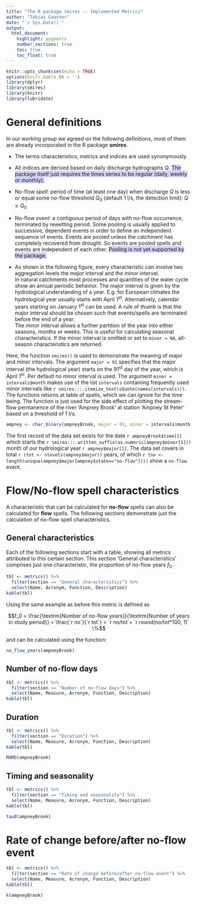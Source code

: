 ```yaml
---
title: "The R package smires -- Implemented Metrics"
author: "Tobias Gauster"
date: "`r Sys.Date()`"
output: 
  html_document:
    highlight: pygments
    number_sections: true
    toc: true
    toc_float: true
---
```



```r
knitr::opts_chunk$set(echo = TRUE)
options(knitr.kable.NA = '')
library(dplyr)
library(smires)
library(knitr)
library(lubridate)
```

# General definitions	

In our working group we agreed on the following definitions, most of them are already incorporated in the R package **smires**. 

* The terms characteristics, metrics and indices are used synonymously. 

* All indices are derived based on daily discharge hydrographs $Q$.  <span style="background-color: #D0D0FF;">The package itself just requires the times series to be regular (daily, weekly or monthly). </span>

* No-flow *spell*:  period of time (at least one day) when discharge $Q$ is less or equal some no-flow threshold $Q_0$ (default 1 l/s, the detection limit): $Q ≤ Q_0$  

* No-flow *event*: a contiguous period of days with no-flow occurrence, terminated by rewetting period. Some pooling is usually applied to successive, dependent events in order to define an independent sequence of events. Events are pooled unless the catchment has completely recovered from drought. So events are pooled spells and events are independent of each other. <span style="background-color: #D0D0FF;">Pooling is not yet supported by the package. </span>

* As shown in the following figure, every characteristic can involve two aggregation levels the  *major* interval and the *minor* interval.  
In natural catchments most processes and quantities of the water cycle show an annual periodic behavior. The major interval is given by the hydrological understanding of a year. E.g. for European climates the hydrological year usually starts with April 1^st^. Alternatively, calendar years starting on January 1^st^  can be used. A rule of thumb is that the major interval should be chosen such that events/spells are terminated before the end of a year.  
The minor interval allows a further partition of the year into either seasons, months or weeks. This is useful for calculating seasonal characteristics. If the minor interval is omitted or set to `minor = NA`, all-season characteristics are returned. 


Here, the function `smires()` is used to demonstrate the meaning of major and minor intervals. The argument `major = 91` specifies that the major interval (the hydrological year) starts on the 91^st^ day of the year, which is April 1^st^. Per default no minor interval is used. The argument  `minor = intervals$month` makes use of the list `intervals` containing frequently used minor intervals like `r smires:::.itemize_text(sQuote(names(intervals)))`. The functions returns at table of spells, which we can ignore for the time being. The function is just used for the side effect of plotting the stream-flow permanence of the river 'Ampney Brook' at station 'Ampney St Peter' based on a threshold of 1 l/s.
```r
ampney <- char_binary(ampneyBrook, major = 91, minor = intervals$month, rule = "onset", plot = TRUE)
```


The first record of the data set exists for the date `r ampneyBrook$time[1]` which starts the `r smires:::.written_suffix(as.numeric(ampney$minor[1]))` month of our hydrological year `r ampney$major[1]`. The data set covers in total `r (tot <- nlevels(ampney$major))` years, of which  `r (no <-  length(unique(ampney$major[ampney$state=="no-flow"])))` show a ``no-flow`` event. 


# Flow/No-flow spell characteristics

A characteristic  that can be calculated for **no-flow** spells can also be calculated for **flow** spells. The following sections demonstrate just the calculation of no-flow spell characteristics. 


##  General characteristics
Each of the following sections start with a table, showing all metrics attributed to this certain section. This section 'General characteristics' comprises just one characteristic, the proportion of no-flow years  $f_0$ .
```r
tbl <- metrics() %>% 
  filter(section == "General characteristics") %>%
  select(Name, Acronym, Function, Description)
kable(tbl)
```

Using the same example as before this metric is defined as 

$$f_0 = \frac{\textrm{Number of no-flow years}}{\textrm{Number of years in study period}} = \frac{`r no`}{`r tot`} = `r no/tot`= `r round(no/tot*100, 1)` \%$$

and can be calculated using the function:


```r
no_flow_years(ampneyBrook)
```



##  Number of no-flow days
```r
tbl <- metrics() %>% 
  filter(section == "Number of no-flow days") %>%
  select(Name, Measure, Acronym, Function, Description)
kable(tbl)
```


## Duration
```r
tbl <- metrics() %>% 
  filter(section == "Duration") %>%
  select(Name, Measure, Acronym, Function, Description)
kable(tbl)
```


```r
MAMD(ampneyBrook)
```


## Timing and seasonality
```r
tbl <- metrics() %>% 
  filter(section == "Timing and seasonality") %>%
  select(Name, Measure, Acronym, Function, Description)
kable(tbl)
```


```r
tau0(ampneyBrook)
```



# Rate of change before/after no-flow event
```r
tbl <- metrics() %>% 
  filter(section == "Rate of change before/after no-flow event") %>%
  select(Name, Measure, Acronym, Function, Description)
kable(tbl)
```


```r
k(ampneyBrook)
```

